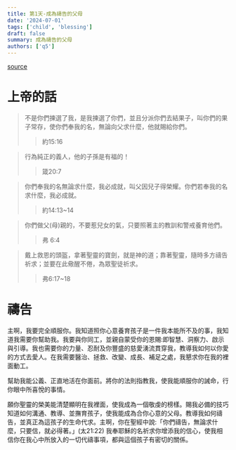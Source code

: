 ```yaml
---
title: 第1天-成為禱告的父母
date: '2024-07-01'
tags: ['child', 'blessing']
draft: false
summary: 成為禱告的父母
authors: ['q5']
---
```


[source](https://q5help.me/faith/PrayForTheChildren.jsp)

# 上帝的話

> 不是你們揀選了我，是我揀選了你們，並且分派你們去結果子，叫你們的果子常存，使你們奉我的名，無論向父求什麼，他就賜給你們。
>
> > 約15:16

> 行為純正的義人，他的子孫是有福的！
>
> > 箴20:7

> 你們奉我的名無論求什麼，我必成就，叫父因兒子得榮耀。你們若奉我的名求什麼，我必成就。
>
> > 約14:13~14

> 你們做父(母)親的，不要惹兒女的氣，只要照著主的教訓和警戒養育他們。
>
> > 弗 6:4

> 戴上救恩的頭盔，拿著聖靈的寶劍，就是神的道；靠著聖靈，隨時多方禱告祈求；並要在此儆醒不倦，為眾聖徒祈求。
>
> > 弗6:17~18

# 禱告

主啊，我要完全順服你。我知道照你心意養育孩子是一件我本能所不及的事，我知道我需要你幫助我。我要與你同工，並親自蒙受你的恩賜:即智慧、洞察力、啟示與引導。我也需要你的力量、忍耐及你豐盛的慈愛湧流貫穿我，教導我如何以你愛的方式去愛人。在我需要醫治、拯救、改變、成長、補足之處，我懇求你在我的裡面動工。

幫助我能公義、正直地活在你面前。將你的法則指教我，使我能順服你的誡命，行你眼中所喜悅的事情。

願你聖靈的榮美能清楚顯明在我裡面，使我成為一個敬虔的榜樣。賜我必備的技巧知道如何溝通、教導、並撫育孩子，使我能成為合你心意的父母。教導我如何禱告，並真正為這孩子的生命代求。主啊，你在聖經中說:「你們禱告，無論求什麼，只要信，就必得著。」(太21:22) 我奉耶穌的名祈求你增添我的信心，使我相信你在我心中所放入的一切代禱事項，都與這個孩子有密切的關係。
